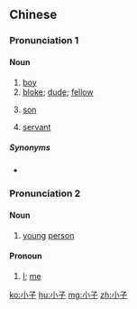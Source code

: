 ==Chinese==
{{zh-forms}}

===Pronunciation 1===
{{zh-pron
|m=xiǎozi
|c=siu2 zi2
|mn=qz:siáu-chír/xm,zz:siáu-chú
|cat=n
}}

====Noun====
{{zh-noun}}

# [[boy]]
# [[bloke]]; [[dude]]; [[fellow]]
# {{lb|zh|dialectal|colloquial}} [[son]]
# [[servant]]

=====Synonyms=====
* {{sense|son}}
{{zh-dial|兒子}}

===Pronunciation 2===
{{zh-pron
|m=xiǎozǐ
|c=siu2 zi2
|cat=n,pn
}}

====Noun====
{{zh-noun}}

# {{lb|zh|literary}} [[young]] [[person]]

====Pronoun====
{{zh-pronoun}}

# {{lb|zh|literary|modest|used before one's elders}} [[I]]; [[me]]

{{zh-cat|Advanced}}

[[ko:小子]]
[[hu:小子]]
[[mg:小子]]
[[zh:小子]]